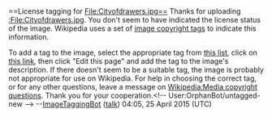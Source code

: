 <article id="46514021" title=User talk:Lanie1992>
	<talkpage id="46514021" title="User talk:Lanie1992">

==License tagging for File:Cityofdrawers.jpg==
Thanks for uploading [[:File:Cityofdrawers.jpg]].  You don't seem to have indicated the license status of the image.  Wikipedia uses a set of [[Wikipedia:Image copyright tags|image copyright tags]] to indicate this information. 

To add a tag to the image, select the appropriate tag from [[Wikipedia:Image copyright tags/All|this list]], click on [[:File:Cityofdrawers.jpg|this link]], then click &quot;Edit this page&quot; and add the tag to the image's description.  If there doesn't seem to be a suitable tag, the image is probably not appropriate for use on Wikipedia. For help in choosing the correct tag, or for any other questions, leave a message on [[Wikipedia:Media copyright questions]].  Thank you for your cooperation.&lt;!-- User:OrphanBot/untagged-new --&gt; --[[User:ImageTaggingBot|ImageTaggingBot]] ([[User talk:ImageTaggingBot|talk]]) 04:05, 25 April 2015 (UTC)
	</talkpage>
</article>